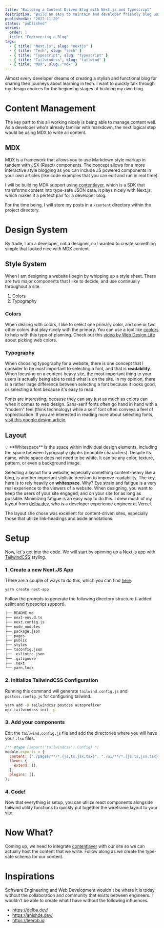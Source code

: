 ```yaml
---
title: "Building a Content Driven Blog with Next.js and Typescript"
description: "Build an easy to maintain and developer friendly blog using Next.JS with the added benefits of typescript."
publishedAt: "2022-11-20"
status: "published"
series:
  order: 1
  title: "Engineering a Blog"
tags:
  - { title: "Next.js", slug: "nextjs" }
  - { title: "Tech", slug: "tech" }
  - { title: "Typescript", slug: "typescript" }
  - { title: "Tailwindcss", slug: "tailwind" }
  - { title: "MDX", slug: "mdx" }
---
```


Almost every developer dreams of creating a stylish and functional blog for sharing their journeys about learning in tech. I want to quickly
talk through my design choices for the beginning stages of building my own blog.

# Content Management

The key part to this all working nicely is being able to manage content well. As a developer who's already familiar with markdown, the next
logical step would be using MDX to write all content.

## MDX

MDX is a framework that allows you to use Markdown style markup in tandem with JSX (React) components. The concept allows for a more interactive style blogging as you can include JS powered components in your own articles (like 
code examples that you can edit and run in real time).

I will be building MDX support using [contentlayer](https://www.contentlayer.dev), which is a SDK that transforms content into type-safe JSON data. It plays nicely with Next.js, which makes it a perfect pair for a developer blog.

For the time being, I will store my posts in a `/content` directory within the project directory.

# Design System

By trade, I am a developer, not a designer, so I wanted to create something simple that looked nice with MDX content.

## Style System

When I am designing a website I begin by whipping up a style sheet. There are two major components that I like to decide, and use continually throughout a site.

1. Colors
2. Typography

### Colors

When dealing with colors, I like to select one primary color, and one or two other colors that play nicely with the primary. You can use a tool like [coolors](https://coolors.co)
to help with this type of planning. Check out this [video by Web Design Life](https://www.youtube.com/watch?v=lhNCOHEI-nE) about picking web colors.

### Typography

When choosing typography for a website, there is one concept that I consider to be _most_ important to selecting a font, and that is **readability**. When focusing
on a content-heavy site, the most important thing to your users is actually being able to read what is on the site. In my opinion, there is a rather large difference
between selecting a font because it looks good, or selecting a font because it's easy to read.

Fonts are interesting, because they can say just as much as colors can when it comes to web design. Sans-serif fonts often go hand in hand with a "modern" feel (think
technology) while a serif font often conveys a feel of sophistication. If you are interested in reading more about selecting fonts, [visit this google design article](https://design.google/library/choosing-web-fonts-beginners-guide/).

## Layout

<Aside>
  💡 **Whitespace** is the space within individual design elements, including the
  space between typography glyphs (readable characters). Despite its name, white
  space does not need to be white. It can be any color, texture, pattern, or
  even a background image.
</Aside>

Selecting a layout for a website, especially something content-heavy like a blog, is another important stylistic decision to improve readability. The key here is to rely heavily on
**whitespace**. Why? Eye strain and fatigue is a very real experience to the viewers of a website. When designing, you want to keep the users of your site engaged, and
on your site for as long as possible. Minimizing fatigue is an easy way to do this. I drew much of my layout from [delba.dev](https://delba.dev/), who is a developer
experience engineer at Vercel.

The layout she chose was excellent for content-driven sites, especially those that utilize link-headings and aside annotations.

# Setup

Now, let's get into the code. We will start by spinning up a [Next.js](https://nextjs.org) app with [TailwindCSS](https://tailwindcss.com/) styling.

### 1. Create a new Next.JS App

There are a couple of ways to do this, which you can find [here](https://nextjs.org/docs/getting-started).

```sh title="terminal"
yarn create next-app
```

Follow the prompts to generate the following directory structure (I added eslint and typescript support).

```sh
├── README.md
├── next-env.d.ts
├── next.config.js
├── node_modules
├── package.json
├── pages
├── public
├── styles
├── tsconfig.json
├── .eslintrc.json
├── .gitignore
├── .next
└── yarn.lock
```

### 2. Initialize TailwindCSS Configuration

Running this command will generate `tailwind.config.js` and `postcss.config.js` for configuring tailwind.

```sh title="terminal"
yarn add -D tailwindcss postcss autoprefixer
npx tailwindcss init -p
```

### 3. Add your components

Edit the `tailwind.config.js` file and add the directories where you will have your `.tsx` files.

```js showLineNumber title="tailwind.config.js" {4,5}
/** @type {import('tailwindcss').Config} */
module.exports = {
  content: ["./pages/**/*.{js,ts,jsx,tsx}", "./ui/**/*.{js,ts,jsx,tsx}"],
  theme: {
    extend: {},
  },
  plugins: [],
};
```

### 4. Code!

Now that everything is setup, you can utilize react components alongside tailwind utility functions to quickly put together the wireframe
layout to your site.

# Now What?

Coming up, we need to integrate [contentlayer](https://www.contentlayer.dev) with our site so we can actually host the content that we write.
Follow along as we create the type-safe schema for our content.

# Inspirations

Software Engineering and Web Development wouldn't be where it is today without the collaboration and community that exists between engineers.
I wouldn't be able to create what I have without the following influences.

- https://delba.dev/
- https://anishde.dev/
- https://leerob.io
